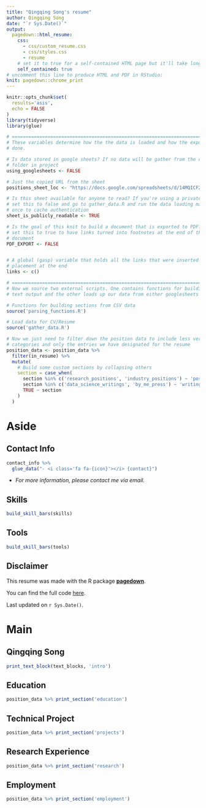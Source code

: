 ```yaml
---
title: "Qingqing Song's resume"
author: Qingqing Song
date: "`r Sys.Date()`"
output:
  pagedown::html_resume:
    css: 
      - css/custom_resume.css
      - css/styles.css
      - resume
    # set it to true for a self-contained HTML page but it'll take longer to render
    self_contained: true
# uncomment this line to produce HTML and PDF in RStudio:
knit: pagedown::chrome_print
---
```


```r
knitr::opts_chunk$set(
  results='asis', 
  echo = FALSE
)
library(tidyverse)
library(glue)

# ======================================================================
# These variables determine how the the data is loaded and how the exports are
# done.

# Is data stored in google sheets? If no data will be gather from the csvs/
# folder in project
using_googlesheets <- FALSE

# Just the copied URL from the sheet
positions_sheet_loc <- "https://docs.google.com/spreadsheets/d/14MQICF2F8-vf8CKPF1m4lyGKO6_thG-4aSwat1e2TWc"

# Is this sheet available for anyone to read? If you're using a private sheet
# set this to false and go to gather_data.R and run the data loading manually
# once to cache authentication
sheet_is_publicly_readable <- TRUE

# Is the goal of this knit to build a document that is exported to PDF? If so
# set this to true to have links turned into footnotes at the end of the
# document
PDF_EXPORT <- FALSE


# A global (gasp) variable that holds all the links that were inserted for
# placement at the end
links <- c()

# ======================================================================
# Now we source two external scripts. One contains functions for building the
# text output and the other loads up our data from either googlesheets or csvs

# Functions for building sections from CSV data
source('parsing_functions.R') 

# Load data for CV/Resume
source('gather_data.R')

# Now we just need to filter down the position data to include less verbose
# categories and only the entries we have designated for the resume
position_data <- position_data %>% 
  filter(in_resume) %>% 
  mutate(
    # Build some custom sections by collapsing others
    section = case_when(
      section %in% c('research_positions', 'industry_positions') ~ 'positions', 
      section %in% c('data_science_writings', 'by_me_press') ~ 'writings',
      TRUE ~ section
    )
  ) 
```



Aside
================================================================================




Contact Info {#contact}
--------------------------------------------------------------------------------

```r
contact_info %>% 
  glue_data("- <i class='fa fa-{icon}'></i> {contact}")
```
- *For more information, please contact me via email.*


Skills {#skills}
--------------------------------------------------------------------------------

```r
build_skill_bars(skills)
```

Tools {#skills}
--------------------------------------------------------------------------------

```r
build_skill_bars(tools)
```



Disclaimer {#disclaimer}
--------------------------------------------------------------------------------

This resume was made with the R package [**pagedown**](https://github.com/rstudio/pagedown).

You can find the full code [here](https://github.com/scarlqq/Resume).

Last updated on `r Sys.Date()`.





Main
================================================================================

Qingqing Song {#title}
--------------------------------------------------------------------------------


```r
print_text_block(text_blocks, 'intro')
```


Education {data-icon=graduation-cap}
--------------------------------------------------------------------------------

```r
position_data %>% print_section('education')
```

Technical Project {data-icon=laptop}
--------------------------------------------------------------------------------

```r
position_data %>% print_section('projects')
```

Research Experience {data-icon=chalkboard-teacher}
--------------------------------------------------------------------------------

```r
position_data %>% print_section('research')
```


Employment {data-icon=suitcase}
--------------------------------------------------------------------------------


```r
position_data %>% print_section('employment')
```

